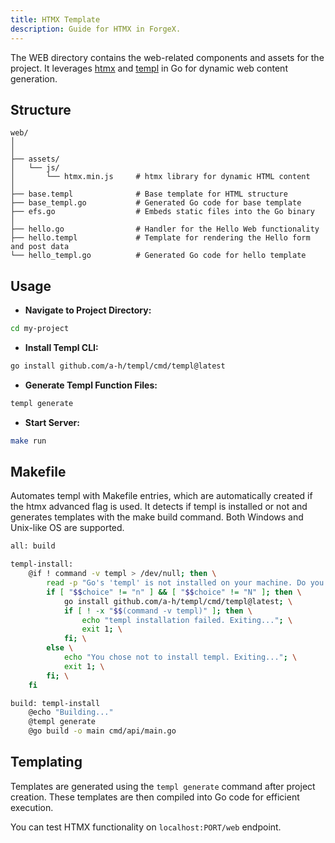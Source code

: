 ```yaml
---
title: HTMX Template
description: Guide for HTMX in ForgeX.
---
```

The WEB directory contains the web-related components and assets for the project. It leverages [htmx](https://github.com/bigskysoftware/htmx) and [templ](https://github.com/a-h/templ) in Go for dynamic web content generation.

## Structure

```
web/
│
│
├── assets/
│   └── js/
│       └── htmx.min.js     # htmx library for dynamic HTML content
│
├── base.templ              # Base template for HTML structure
├── base_templ.go           # Generated Go code for base template
├── efs.go                  # Embeds static files into the Go binary
│
├── hello.go                # Handler for the Hello Web functionality
├── hello.templ             # Template for rendering the Hello form and post data
└── hello_templ.go          # Generated Go code for hello template
```

## Usage

- **Navigate to Project Directory:**
```bash
cd my-project
```

- **Install Templ CLI:**
```bash
go install github.com/a-h/templ/cmd/templ@latest
```

- **Generate Templ Function Files:**
```bash
templ generate
```

- **Start Server:**
```bash
make run
```

## Makefile

Automates templ with Makefile entries, which are automatically created if the htmx advanced flag is used.
It detects if templ is installed or not and generates templates with the make build command.
Both Windows and Unix-like OS are supported.

```bash
all: build

templ-install:
	@if ! command -v templ > /dev/null; then \
		read -p "Go's 'templ' is not installed on your machine. Do you want to install it? [Y/n] " choice; \
		if [ "$$choice" != "n" ] && [ "$$choice" != "N" ]; then \
			go install github.com/a-h/templ/cmd/templ@latest; \
			if [ ! -x "$$(command -v templ)" ]; then \
				echo "templ installation failed. Exiting..."; \
				exit 1; \
			fi; \
		else \
			echo "You chose not to install templ. Exiting..."; \
			exit 1; \
		fi; \
	fi

build: templ-install
	@echo "Building..."
	@templ generate
	@go build -o main cmd/api/main.go
```

## Templating

Templates are generated using the `templ generate` command after project creation. These templates are then compiled into Go code for efficient execution.

You can test HTMX functionality on `localhost:PORT/web` endpoint.
